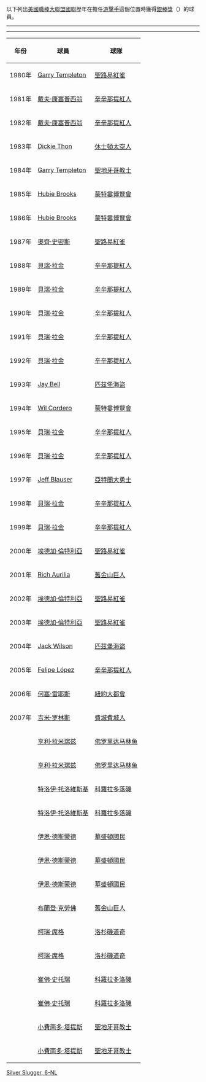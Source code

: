 以下列出[[美國職棒大聯盟|美國職棒大聯盟]][[國家聯盟|國聯]]歷年在擔任[[游擊手|游擊手]]這個位置時獲得[[美國職棒大聯盟銀棒獎|銀棒獎]]（{{lang|en|Silver Slugger}}）的球員。

-----
{{歷年銀棒獎得主}}
-----
{| class="prettytable"
|- style="background: #e3e3e3;"
! 年份 !! 球員 !! 球隊
|-
| 1980年 || [[Garry_Templeton|Garry Templeton]] || [[聖路易紅雀|聖路易紅雀]]
|- style="background: #e3e3e3;"
| 1981年 || [[戴夫·康塞普西翁|戴夫·康塞普西翁]] || [[辛辛那提紅人|辛辛那提紅人]]
|-
| 1982年 || [[戴夫·康塞普西翁|戴夫·康塞普西翁]] || [[辛辛那提紅人|辛辛那提紅人]]
|- style="background: #e3e3e3;"
| 1983年 || [[Dickie_Thon|Dickie Thon]] || [[休士頓太空人|休士頓太空人]]
|-
| 1984年 || [[Garry_Templeton|Garry Templeton]] || [[聖地牙哥教士|聖地牙哥教士]]
|- style="background: #e3e3e3;"
| 1985年 || [[Hubie_Brooks|Hubie Brooks]] || [[華盛頓國民|蒙特婁博覽會]]
|-
| 1986年 || [[Hubie_Brooks|Hubie Brooks]] || [[華盛頓國民|蒙特婁博覽會]]
|- style="background: #e3e3e3;"
| 1987年 || [[奧齊·史密斯|奧齊·史密斯]] || [[聖路易紅雀|聖路易紅雀]]
|-
| 1988年 || [[貝瑞·拉金|貝瑞·拉金]] || [[辛辛那提紅人|辛辛那提紅人]]
|- style="background: #e3e3e3;"
| 1989年 || [[貝瑞·拉金|貝瑞·拉金]] || [[辛辛那提紅人|辛辛那提紅人]]
|-
| 1990年 || [[貝瑞·拉金|貝瑞·拉金]] || [[辛辛那提紅人|辛辛那提紅人]]
|- style="background: #e3e3e3;"
| 1991年 || [[貝瑞·拉金|貝瑞·拉金]] || [[辛辛那提紅人|辛辛那提紅人]]
|-
| 1992年 || [[貝瑞·拉金|貝瑞·拉金]] || [[辛辛那提紅人|辛辛那提紅人]]
|- style="background: #e3e3e3;"
| 1993年 || [[Jay_Bell|Jay Bell]] || [[匹茲堡海盜|匹茲堡海盜]]
|-
| 1994年 || [[Wil_Cordero|Wil Cordero]] || [[華盛頓國民|蒙特婁博覽會]]
|- style="background: #e3e3e3;"
| 1995年 || [[貝瑞·拉金|貝瑞·拉金]] || [[辛辛那提紅人|辛辛那提紅人]]
|-
| 1996年 || [[貝瑞·拉金|貝瑞·拉金]] || [[辛辛那提紅人|辛辛那提紅人]]
|- style="background: #e3e3e3;"
| 1997年 || [[Jeff_Blauser|Jeff Blauser]] || [[亞特蘭大勇士|亞特蘭大勇士]]
|-
| 1998年 || [[貝瑞·拉金|貝瑞·拉金]] || [[辛辛那提紅人|辛辛那提紅人]]
|- style="background: #e3e3e3;"
| 1999年 || [[貝瑞·拉金|貝瑞·拉金]] || [[辛辛那提紅人|辛辛那提紅人]]
|-
| 2000年 || [[埃德加·倫特利亞|埃德加·倫特利亞]] || [[聖路易紅雀|聖路易紅雀]]
|- style="background: #e3e3e3;"
| 2001年 || [[Rich_Aurilia|Rich Aurilia]] || [[舊金山巨人|舊金山巨人]]
|-
| 2002年 || [[埃德加·倫特利亞|埃德加·倫特利亞]] || [[聖路易紅雀|聖路易紅雀]]
|- style="background: #e3e3e3;"
| 2003年 || [[埃德加·倫特利亞|埃德加·倫特利亞]] || [[聖路易紅雀|聖路易紅雀]]
|-
| 2004年 || [[Jack_Wilson|Jack Wilson]] || [[匹茲堡海盜|匹茲堡海盜]]
|- style="background: #e3e3e3;"
| 2005年 || [[Felipe_López|Felipe López]] || [[辛辛那提紅人|辛辛那提紅人]]
|-
| 2006年 || [[何塞·雷耶斯|何塞·雷耶斯]] || [[紐約大都會|紐約大都會]]
|- style="background: #e3e3e3;"
| 2007年 || [[吉米·罗林斯|吉米·罗林斯]] || [[費城費城人|費城費城人]]
|- 
| {{MLBy|2008年}} || [[亨利·拉米瑞兹|亨利·拉米瑞兹]] || [[佛罗里达马林鱼|佛罗里达马林鱼]]
|- style="background: #e3e3e3;"
| {{MLBy|2009年}} || [[亨利·拉米瑞兹|亨利·拉米瑞兹]] || [[佛罗里达马林鱼|佛罗里达马林鱼]]
|- 
| {{MLBy|2010年}} || [[特洛伊·托洛維斯基|特洛伊·托洛維斯基]] || [[科羅拉多落磯|科羅拉多落磯]]
|- style="background: #e3e3e3;"
| {{MLBy|2011年}} || [[特洛伊·托洛維斯基|特洛伊·托洛維斯基]] || [[科羅拉多落磯|科羅拉多落磯]]
|- 
| {{MLBy|2012年}} || [[伊恩·德斯蒙德|伊恩·德斯蒙德]] || [[華盛頓國民|華盛頓國民]]
|- style="background: #e3e3e3;"
| {{MLBy|2013年}} || [[伊恩·德斯蒙德|伊恩·德斯蒙德]] || [[華盛頓國民|華盛頓國民]]
|- 
| {{MLBy|2014年}} || [[伊恩·德斯蒙德|伊恩·德斯蒙德]] || [[華盛頓國民|華盛頓國民]]
|- style="background: #e3e3e3;"
| {{MLBy|2015年}} || [[布蘭登·克勞佛|布蘭登·克勞佛]] || [[舊金山巨人|舊金山巨人]]
|- 
| {{MLBy|2016年}} || [[柯瑞·席格|柯瑞·席格]] || [[洛杉磯道奇|洛杉磯道奇]]
|- style="background: #e3e3e3;"
| {{MLBy|2017年}} || [[柯瑞·席格|柯瑞·席格]] || [[洛杉磯道奇|洛杉磯道奇]]
|- 
| {{MLBy|2018年}} || [[崔佛·史托瑞|崔佛·史托瑞]] || [[科羅拉多洛磯|科羅拉多洛磯]]
|- style="background: #e3e3e3;"
| {{MLBy|2019年}} || [[崔佛·史托瑞|崔佛·史托瑞]] || [[科羅拉多洛磯|科羅拉多洛磯]]
|- 
| {{MLBy|2020年}} || [[小費南多·塔提斯|小費南多·塔提斯]] || [[聖地牙哥教士|聖地牙哥教士]]
|- style="background: #e3e3e3;"
| {{MLBy|2021年}} || [[小費南多·塔提斯|小費南多·塔提斯]] || [[聖地牙哥教士|聖地牙哥教士]]
|}

[[Category:美國職棒獎項|Silver Slugger, 6-NL]]